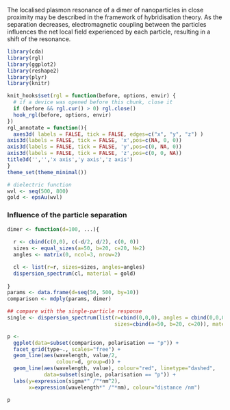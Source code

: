 The localised plasmon resonance of a dimer of nanoparticles in close proximity may be described in the framework of hybridisation theory. As the separation decreases, electromagnetic coupling between the particles influences the net local field experienced by each particle, resulting in a shift of the resonance. 

```r
library(cda)
library(rgl)
library(ggplot2)
library(reshape2)
library(plyr)
library(knitr)
```
```r
knit_hooks$set(rgl = function(before, options, envir) {
  # if a device was opened before this chunk, close it
  if (before && rgl.cur() > 0) rgl.close()
  hook_rgl(before, options, envir)
})
rgl_annotate = function(){
  axes3d( labels = FALSE, tick = FALSE, edges=c("x", "y", "z") )
axis3d(labels = FALSE, tick = FALSE, 'x',pos=c(NA, 0, 0))
axis3d(labels = FALSE, tick = FALSE, 'y',pos=c(0, NA, 0))
axis3d(labels = FALSE, tick = FALSE, 'z',pos=c(0, 0, NA))
title3d('','','x axis','y axis','z axis')
}
theme_set(theme_minimal())
```


```r

# dielectric function
wvl <- seq(500, 800)
gold <- epsAu(wvl)

```

### Influence of the particle separation

```r
  
dimer <- function(d=100, ...){
  
  r <- cbind(c(0,0), c(-d/2, d/2), c(0, 0))
  sizes <- equal_sizes(a=50, b=20, c=20, N=2)  
  angles <- matrix(0, ncol=3, nrow=2)

  cl <- list(r=r, sizes=sizes, angles=angles)
  dispersion_spectrum(cl, material = gold)
  
}
params <- data.frame(d=seq(50, 500, by=10))
comparison <- mdply(params, dimer)

## compare with the single-particle response
single <- dispersion_spectrum(list(r=cbind(0,0,0), angles = cbind(0,0,0),
                                   sizes=cbind(a=50, b=20, c=20)), material = gold)

p <- 
  ggplot(data=subset(comparison, polarisation == "p")) + 
  facet_grid(type~., scales="free") +
  geom_line(aes(wavelength, value/2, 
                colour=d, group=d)) +
  geom_line(aes(wavelength, value), colour="red", linetype="dashed",
            data=subset(single, polarisation == "p")) +
  labs(y=expression(sigma*" /"*nm^2),
       x=expression(wavelength*" /"*nm), colour="distance /nm") 

p
```
